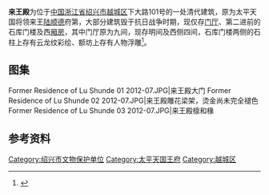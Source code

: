 {{文物保护单位
| 级别 = 市县级
| 省名 = 浙江省
| 市/县名 = 绍兴市
| 图片 = [[File:Former_Residence_of_Lu_Shunde_04_2012-07.JPG|250px]]<br /><small>自下大路看来王殿，2012年7月</small>
| 名称 = 来王殿
| 编号 = 不详
| 分类 = 古建筑
| 时代 = [[清朝|清]]
| 所在 = 越城区下大路101号
| 登录 = 1961年9月
}} 
'''来王殿'''为位于[[中国|中国]][[浙江省|浙江省]][[绍兴市|绍兴市]][[越城区|越城区]]下大路101号的一处清代建筑，原为太平天国将领来王[[陆顺德|陆顺德]]府第，大部分建筑毁于抗日战争时期，现仅存[[门厅|门厅]]、第二进前的石库门楼及西[[厢房|厢房]]，其中门厅原为九间，现存明间及西侧四间，石库门楼两侧的石柱上存有云龙纹彩绘、额坊上存有人物浮雕<ref>{{cite web|url=http://www.sx.gov.cn/20050411002022/|title=《近现代革命遗迹》|accessdate=2012-07-10|work=|publisher=绍兴市政府网|deadurl=yes|archiveurl=https://web.archive.org/web/20120606153826/http://www.sx.gov.cn/20050411002022/|archivedate=2012-06-06}}</ref>。
==图集==
<gallery>
Former Residence of Lu Shunde 01 2012-07.JPG|来王殿大门
Former Residence of Lu Shunde 02 2012-07.JPG|来王殿雕花梁架，烫金尚未完全褪色
Former Residence of Lu Shunde 03 2012-07.JPG|来王殿檩和椽
</gallery>
{{clear}}
==参考资料==
{{reflist|2}}
{{zhejiang-stub}}
{{DEFAULTSORT:L}}
{{Commons category|Former Residence of Lu Shunde}}
[[Category:绍兴市文物保护单位|Category:绍兴市文物保护单位]]
[[Category:太平天国王府|Category:太平天国王府]]
[[Category:越城区|Category:越城区]]